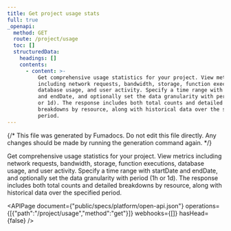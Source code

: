 ```yaml
---
title: Get project usage stats
full: true
_openapi:
  method: GET
  route: /project/usage
  toc: []
  structuredData:
    headings: []
    contents:
      - content: >-
          Get comprehensive usage statistics for your project. View metrics
          including network requests, bandwidth, storage, function executions,
          database usage, and user activity. Specify a time range with startDate
          and endDate, and optionally set the data granularity with period (1h
          or 1d). The response includes both total counts and detailed
          breakdowns by resource, along with historical data over the specified
          period.
---
```


{/* This file was generated by Fumadocs. Do not edit this file directly. Any changes should be made by running the generation command again. */}

Get comprehensive usage statistics for your project. View metrics including network requests, bandwidth, storage, function executions, database usage, and user activity. Specify a time range with startDate and endDate, and optionally set the data granularity with period (1h or 1d). The response includes both total counts and detailed breakdowns by resource, along with historical data over the specified period.

<APIPage document={"public/specs/platform/open-api.json"} operations={[{"path":"/project/usage","method":"get"}]} webhooks={[]} hasHead={false} />